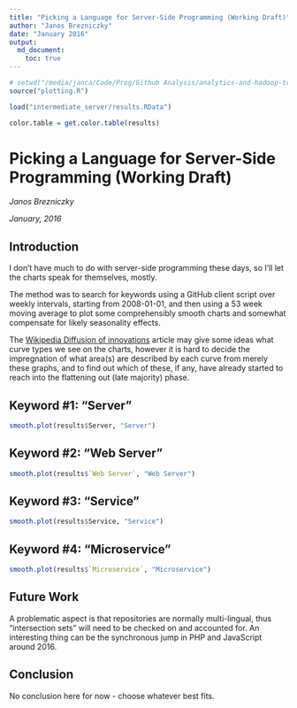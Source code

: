 ```yaml
---
title: "Picking a Language for Server-Side Programming (Working Draft)"
author: "Janos Brezniczky"
date: "January 2016"
output:
  md_document:
    toc: true
---
```


```r
# setwd("/media/janca/Code/Prog/Github Analysis/analytics-and-hadoop-trends/github-trends/")
source("plotting.R")

load("intermediate_server/results.RData")

color.table = get.color.table(results)
```

# Picking a Language for Server-Side Programming (Working Draft)

_Janos Brezniczky_

_January, 2016_

## Introduction

I don't have much to do with server-side programming these days, so I'll let the charts speak for themselves, mostly.

The method was to search for keywords using a GitHub client script over weekly intervals, starting from 2008-01-01, and then using a 53 week moving average to plot some comprehensibly smooth charts and somewhat compensate for likely seasonality effects.

The [Wikipedia Diffusion of innovations](https://en.wikipedia.org/wiki/Diffusion_of_innovations) article may give some ideas what curve types we see on the charts, however it is hard to decide the impregnation of what area(s) are described by each curve from merely these graphs, and to find out which of these, if any, have already started to reach into the flattening out (late majority) phase.

## Keyword #1: "Server"

```r
smooth.plot(results$Server, "Server")
```

## Keyword #2: "Web Server"

```r
smooth.plot(results$`Web Server`, "Web Server")
```

## Keyword #3: "Service"

```r
smooth.plot(results$Service, "Service")
```

## Keyword #4: "Microservice"

```r
smooth.plot(results$`Microservice`, "Microservice")
```

## Future Work

A problematic aspect is that repositories are normally multi-lingual, thus "intersection sets" will need to be checked on and accounted for.
An interesting thing can be the synchronous jump in PHP and JavaScript around 2016.

## Conclusion

No conclusion here for now - choose whatever best fits.
